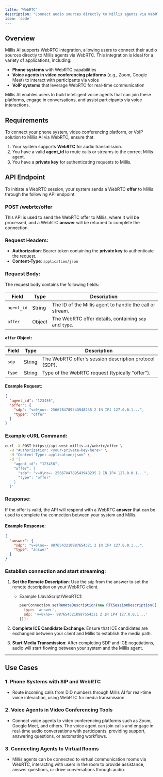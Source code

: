 ```yaml
---
title: 'WebRTC'
description: "Connect audio sources directly to Millis agents via WebRTC"
icon: 'code'
---
```


## Overview

Millis AI supports WebRTC integration, allowing users to connect their audio sources directly to Millis agents via WebRTC. This integration is ideal for a variety of applications, including:
- **Phone systems** with WebRTC capabilities
- **Voice agents in video conferencing platforms** (e.g., Zoom, Google Meet) to interact with participants via voice
- **VoIP systems** that leverage WebRTC for real-time communication

Millis AI enables users to build intelligent voice agents that can join these platforms, engage in conversations, and assist participants via voice interactions.

## Requirements

To connect your phone system, video conferencing platform, or VoIP solution to Millis AI via WebRTC, ensure that:
1. Your system supports **WebRTC** for audio transmission.
2. You have a valid **agent_id** to route calls or streams to the correct Millis agent.
3. You have a **private key** for authenticating requests to Millis.

## API Endpoint

To initiate a WebRTC session, your system sends a WebRTC **offer** to Millis through the following API endpoint:

### **POST /webrtc/offer**

This API is used to send the WebRTC offer to Millis, where it will be processed, and a WebRTC **answer** will be returned to complete the connection.

### Request Headers:
- **Authorization**: Bearer token containing the **private key** to authenticate the request.
- **Content-Type**: `application/json`

### Request Body:
The request body contains the following fields:

| Field     | Type   | Description                                                                 |
|-----------|--------|-----------------------------------------------------------------------------|
| `agent_id`| String | The ID of the Millis agent to handle the call or stream.                     |
| `offer`   | Object | The WebRTC offer details, containing `sdp` and `type`.                       |

#### `offer` Object:
| Field     | Type   | Description                                                                 |
|-----------|--------|-----------------------------------------------------------------------------|
| `sdp`     | String | The WebRTC offer's session description protocol (SDP).                       |
| `type`    | String | Type of the WebRTC request (typically "offer").                              |

#### Example Request:
```json
{
  "agent_id": "123456",
  "offer": {
    "sdp": "v=0\no=- 2566784789543948235 2 IN IP4 127.0.0.1...",
    "type": "offer"
  }
}
```

### Example cURL Command:
```bash
curl -X POST https://api-west.millis.ai/webrtc/offer \
  -H "Authorization: <your-private-key-here>" \
  -H "Content-Type: application/json" \
  -d '{
    "agent_id": "123456",
    "offer": {
      "sdp": "v=0\no=- 2566784789543948235 2 IN IP4 127.0.0.1...",
      "type": "offer"
    }
  }'
```

### Response:
If the offer is valid, the API will respond with a WebRTC **answer** that can be used to complete the connection between your system and Millis.

#### Example Response:
```json
{
  "answer": {
    "sdp": "v=0\no=- 9876543210987654321 2 IN IP4 127.0.0.1...",
    "type": "answer"
  }
}
```

### Establish connection and start streaming:

1. **Set the Remote Description**: Use the `sdp` from the answer to set the remote description on your WebRTC client.
   - Example (JavaScript/WebRTC):
     ```javascript
     peerConnection.setRemoteDescription(new RTCSessionDescription({
       type: 'answer',
       sdp: 'v=0\no=- 9876543210987654321 2 IN IP4 127.0.0.1...'
     }));
     ```

2. **Complete ICE Candidate Exchange**: Ensure that ICE candidates are exchanged between your client and Millis to establish the media path.

3. **Start Media Transmission**: After completing SDP and ICE negotiations, audio will start flowing between your system and the Millis agent.

---

## Use Cases

### 1. **Phone Systems with SIP and WebRTC**
   - Route incoming calls from DID numbers through Millis AI for real-time voice interaction, using WebRTC for media transmission.

### 2. **Voice Agents in Video Conferencing Tools**
   - Connect voice agents to video conferencing platforms such as Zoom, Google Meet, and others. The voice agent can join calls and engage in real-time audio conversations with participants, providing support, answering questions, or automating workflows.

### 3. **Connecting Agents to Virtual Rooms**
   - Millis agents can be connected to virtual communication rooms via WebRTC, interacting with users in the room to provide assistance, answer questions, or drive conversations through audio.
